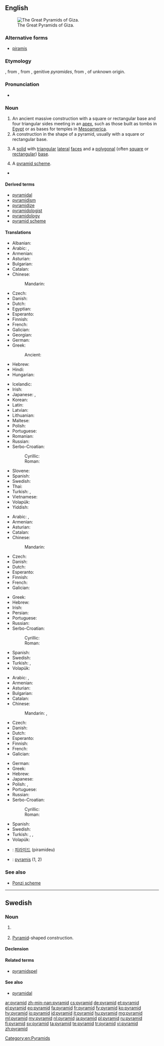 ==English==
{{wikipedia}}
[[Image:All Gizah Pyramids.jpg|thumb|right|The Great Pyramids of Giza.]]

===Alternative forms===
* [[piramis]] {{qualifier|obsolete}}

===Etymology===
{{etyl|fr|en}} {{term|pyramide||lang=fr}}, from {{etyl|fro|en}} {{term|piramide||lang=fro}}, from {{etyl|la|en}} {{term|pyramis||lang=la}}, genitive ''pyramides'', from {{etyl|grc|en}} {{term|πυραμίς|tr=pyramís|lang=grc}}, of unknown origin.

===Pronunciation===
* {{audio|en-us-pyramid.ogg|Audio (US)}}

===Noun===
{{en-noun}}

# An ancient massive construction with a square or rectangular base and four triangular sides meeting in an [[apex]], such as those built as tombs in [[Egypt]] or as bases for temples in [[Mesoamerica]].
# A construction in the shape of a pyramid, usually with a square or rectangular base.
# {{context|geometry}} A [[solid]] with [[triangular]] [[lateral]] [[face]]s and a [[polygonal]] (often [[square]] or [[rectangular]]) [[base]].
# A [[pyramid scheme]].
* {{seeCites}}

====Derived terms====
* [[pyramidal]]
* [[pyramidism]]
* [[pyramidize]]
* [[pyramidologist]]
* [[pyramidology]]
* [[pyramid scheme]]

====Translations====
{{trans-top|ancient construction}}
* Albanian: {{t-|sq|piramidë|f}}
* Arabic: {{t-|ar|هرم|m|tr=háram}}, {{qualifier|plural}} {{t-|ar|أهرام|m-p|tr='ahraam}}
* Armenian: {{t+|hy|բուրգ|tr=burg}}
* Asturian: {{t-|ast|pirámide|f}}
* Bulgarian: {{t-|bg|пирамида|f|tr=piramída|sc=Cyrl}}
* Catalan: {{t-|ca|piràmide|f}}
* Chinese:
*: Mandarin: {{t-|cmn|金字塔|tr=jīnzìtǎ|sc=Hani}}
* Czech: {{t+|cs|pyramida|f}}
* Danish: {{t-|da|pyramide|c}}
* Dutch: {{t+|nl|piramide|f}}
* Egyptian: {{tø|egy|𓍋𓅓𓂋𓉴|tr=mr|sc=Egyp}}
* Esperanto: {{t-|eo|piramido}}
* Finnish: {{t+|fi|pyramidi}}
* French: {{t+|fr|pyramide|f}}
* Galician: {{t+|gl|pirámide|f}}
* Georgian: {{t-|ka|პირამიდა|tr=piramida|sc=Geor}}
* German: {{t+|de|Pyramide|f}}
* Greek: {{t+|el|πυραμίδα|f|tr=piramída}}
*: Ancient: {{tø|grc|πυραμίς|f|tr=piramís}}
* Hebrew: {{t+|he|פירמידה|f|tr=piramída}}
* Hindi: {{t-|hi|पिरमिड|tr=Piramid|sc=Deva}}
* Hungarian: {{t+|hu|piramis}}
{{trans-mid}}
* Icelandic: {{t-|is|pýramídi}}
* Irish: {{t-|ga|pirimid|f}}
* Japanese: {{t+|ja|ピラミッド|tr=piramiddo}}, {{t+|ja|金字塔|tr=きんじとう, kinjitō}}
* Korean: {{t-|ko|피라미드|tr=phiramideu|sc=Hang}}
* Latin: {{t-|la|pyramis|f}}
* Latvian: {{t-|lv|piramīda|f}}
* Lithuanian: {{t-|lt|piramidė|f}}
* Maltese: {{t-|mt|piramida|f}}
* Polish: {{t+|pl|piramida|f}}
* Portuguese: {{t+|pt|pirâmide|f}}
* Romanian: {{t-|ro|piramidă|f}}
* Russian: {{t+|ru|пирамида|f|tr=piramída}}
* Serbo-Croatian:
*: Cyrillic: {{t-|sh|пирамида|f}}
*: Roman: {{t-|sh|piramida|f}}
* Slovene: {{t+|sl|piramida|f}}
* Spanish: {{t+|es|pirámide|f}}
* Swedish: {{t+|sv|pyramid|c}}
* Thai: {{t-|th|พีระมิด|tr=peerámít}}
* Turkish: {{t+|tr|piramit}}, {{t+|tr|köpyak}}
* Vietnamese: {{t+|vi|kim tự tháp}}
* Volapük: {{t+|vo|piramid}}
* Yiddish: {{t-|yi|פיראמיד|tr=piramid}}
{{trans-bottom}}

{{trans-top|construction}}
* Arabic: {{t-|ar|هرم|m|tr=háram}}, {{qualifier|plural}} {{t-|ar|أهرام|m-p|tr='ahraam}}
* Armenian: {{t+|hy|բուրգ|tr=burg}}
* Asturian: {{t-|ast|pirámide|f}}
* Catalan: {{t-|ca|piràmide|f}}
* Chinese:
*: Mandarin: {{t-|cmn|金字塔|tr=jīnzìtǎ|sc=Hani}}
* Czech: {{t+|cs|pyramida|f}}
* Danish: {{t-|da|pyramide|c}}
* Dutch: {{t+|nl|piramide|f}}
* Esperanto: {{t-|eo|piramido}}
* Finnish: {{t+|fi|pyramidi}}
* French: {{t+|fr|pyramide|f}}
* Galician: {{t+|gl|pirámide|f}}
{{trans-mid}}
* Greek: {{t+|el|πυραμίδα|f|tr=piramída}}
* Hebrew: {{t+|he|פירמידה|f|tr=piramída}}
* Irish: {{t-|ga|pirimid|f}}
* Persian: {{t+|fa|هرم|sc=fa-Arab}}
* Portuguese: {{t+|pt|pirâmide|f}}
* Russian: {{t+|ru|пирамида|f|tr=piramída}}
* Serbo-Croatian:
*: Cyrillic: {{t-|sh|пирамида|f}}
*: Roman: {{t-|sh|piramida|f}}
* Spanish: {{t+|es|pirámide|f}}
* Swedish: {{t+|sv|pyramid|c}}
* Turkish: {{t+|tr|piramit}}, {{t+|tr|köpyak}}
* Volapük: {{t+|vo|piramid}}
{{trans-bottom}}

{{trans-top|in geometry, a solid with triangular lateral faces and a polygonal base}}
* Arabic: {{t-|ar|هرم|m|tr=háram}}, {{qualifier|plural}} {{t-|ar|أهرام|m-p|tr='ahraam}}
* Armenian: {{t+|hy|բուրգ|tr=burg}}
* Asturian: {{t-|ast|pirámide|f}}
* Bulgarian: {{t-|bg|пирамида|f|tr=piramída|sc=Cyrl}}
* Catalan: {{t-|ca|piràmide|f}}
* Chinese:
*: Mandarin: {{t-|cmn|角錐|sc=Hani}}, {{t|cmn|角锥|tr=jiǎozhuī|sc=Hani}}
* Czech: {{t+|cs|jehlan|m}}
* Danish: {{t-|da|pyramide|c}}
* Dutch: {{t+|nl|piramide|f}}
* Esperanto: {{t-|eo|piramido}}
* Finnish: {{t+|fi|pyramidi}}
* French: {{t+|fr|pyramide|f}}
* Galician: {{t+|gl|pirámide|f}}
{{trans-mid}}
* German: {{t+|de|Pyramide|f}}
* Greek: {{t+|el|πυραμίδα|f|tr=piramída}}
* Hebrew: {{t+|he|פירמידה|f|tr=piramída}}
* Japanese: {{t-|ja|角錐|tr=かくすい, kakusui}}
* Polish: {{t+|pl|ostrosłup|m}}, {{t+|pl|piramida|f}}
* Portuguese: {{t+|pt|pirâmide|f}}
* Russian: {{t+|ru|пирамида|f|tr=piramída}}
* Serbo-Croatian:
*: Cyrillic: {{t-|sh|пирамида|f}}
*: Roman: {{t-|sh|piramida|f}}
* Spanish: {{t+|es|pirámide|f}}
* Swedish: {{t+|sv|pyramid|c}}
* Turkish: {{t+|tr|piramit}}, {{t-|tr|üçgenit}}, {{t+|tr|köpyak}}
* Volapük: {{t+|vo|piramid}}
{{trans-bottom}}

{{trans-see|pyramid scheme}}
<!--Remove this section once all of the translations below have been moved into the tables above.-->
{{checktrans-top}}
* {{ttbc|ko}}: [[피라미드]] (piramideu)
* {{ttbc|la}}: [[pyramis]] {{f}} (1, 2)
{{trans-bottom}}

===See also===
* [[Ponzi scheme]]

[[Category:en:Pyramids]]

----

==Swedish==

===Noun===
{{sv-noun|g=c}}

# {{context|geometry|lang=sv}} {{l|en|pyramid}}
# [[#English|Pyramid]]-shaped construction.<!--isn't that the same as a pyramid?-->

====Declension====
{{sv-noun-reg-r-c|2=pyramide}}

====Related terms====
* [[pyramidspel]]

====See also====
* [[pyramidal]]

[[ar:pyramid]]
[[zh-min-nan:pyramid]]
[[cs:pyramid]]
[[de:pyramid]]
[[et:pyramid]]
[[el:pyramid]]
[[eo:pyramid]]
[[fa:pyramid]]
[[fr:pyramid]]
[[fy:pyramid]]
[[ko:pyramid]]
[[hy:pyramid]]
[[io:pyramid]]
[[id:pyramid]]
[[it:pyramid]]
[[hu:pyramid]]
[[mg:pyramid]]
[[ml:pyramid]]
[[my:pyramid]]
[[nl:pyramid]]
[[ja:pyramid]]
[[pl:pyramid]]
[[ru:pyramid]]
[[fi:pyramid]]
[[sv:pyramid]]
[[ta:pyramid]]
[[te:pyramid]]
[[tr:pyramid]]
[[vi:pyramid]]
[[zh:pyramid]]